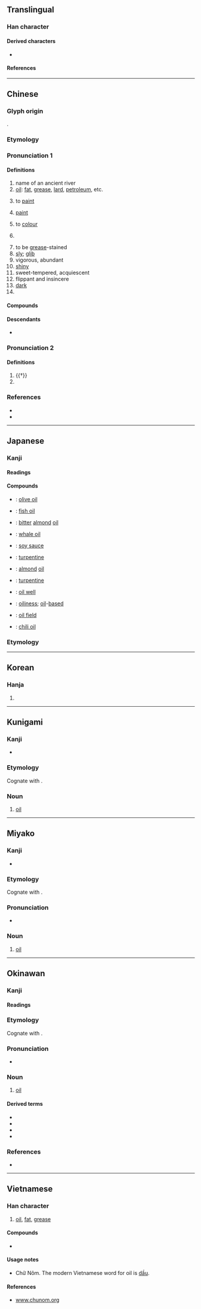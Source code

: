 {{also|㳌|沺|𣳑|由}}
{{character info}}
==Translingual==
{{stroke order|strokes=8}}
{{stroke order|strokes=8|type=jbw}}

===Han character===
{{Han char|rn=85|rad=水|as=05|sn=8|four=35160|canj=ELW|ids=⿰氵由}}

====Derived characters====
* {{l|mul|[[𠶢]], [[𣓐]], [[𭳂]], [[𫈜]], [[𩭶]]}}

====References====
{{Han ref|kx=0614.040|dkj=17253|dj=1007.080|hdz=31585.010|uh=6CB9}}

----

==Chinese==
{{zh-forms}}
{{zh-wp|zh|yue|lzh|nan:iû|wuu}}

===Glyph origin===
{{Han etyl}}
{{Han compound|水|由|c1=s|c2=p|t1=water|alt1=氵|ls=psc}}.

===Etymology===
{{rfe|zh}}

===Pronunciation 1===
{{zh-pron
|m=yóu
|m-s=you2
|dg=ю1
|c=jau4,jau4-2
|c-t=yiu3,yiu3*
|g=iu4
|h=pfs=yù;gd=yu2
|j=iou1
|mb=iû
|md=iù
|mn=ml,jj,tw:iû
|mn-t=iu5
|w=3hhieu
|x=iou2
|mc=1
|oc=1,1
|cat=n,v,a,pn
}}

====Definitions====
{{zh-hanzi}}

# name of an ancient river
# [[oil]]: [[fat]], [[grease]], [[lard]], [[petroleum]], etc.
#: {{zh-x|麻油|sesame '''oil'''}}
#: {{zh-x|豬油|lard}}
#: {{zh-x|石油|petroleum; oil}}
#: {{zh-x|機油|engine '''oil'''}}
#: {{zh-x|漏油{jau4-2}|to leak '''oil'''|C}}
#: {{zh-x|炒 菜 要 落 油。|You need to add '''oil''' when you stir-fry vegetables.|C}}
# to [[paint]]
#: {{zh-x|油 屋|to paint the house|C}}
# {{lb|zh|Cantonese}} [[paint]]
#: {{zh-x|啲 油{jau4-2} 未 乾 呀。|The '''paint''' hasn't dried yet.|C}}
# {{lb|zh|Cantonese}} to [[colour]] {{gl|with [[crayon]]s, [[coloured pencil]]s, [[oil pastel]], etc.}}
#: {{zh-x|老師 將 弟{dai6-4}弟{dai6-2} 油 嗰 幅 畫 貼堂。|The teacher posted the picture that my brother '''coloured''' on the board.|C}}
# {{lb|zh|Cantonese}} {{zh-short|油門|[[accelerator]]; [[gas pedal]]; [[throttle]]}}
#: {{zh-x|踩油{jau4-2}|to hit the '''gas'''; to accelerate|C}}
# to be [[grease]]-stained
# [[sly]]; [[glib]]
# vigorous, abundant
# [[shiny]]
# sweet-tempered, acquiescent
# flippant and insincere
# [[dark]]
# {{surname|zh}}

====Compounds====
{{zh-der|加油站|蛇油|油漆|油桃|加油加醋|地下油行|定光油兒|印油|中油|化油器|加油添醬|光油油|加油機|中質原油|奶油|丟油撒水|大型油輪|京油子|不乾性油|下油鍋|一簍油|儲油構造|巴油池|加油添醋|小油嘴兒|北海油礦|合成石油|大豆油|壓雪求油|吸油煙機|加油|原油|動物油|廣東油桐|亞麻仁油|燈淺無油|油嘴|熬油|火油|油坊|焦油|沙拉油|白花油|油茶麵兒|油棕|油麵|油花伎倆|礦油|油炸果|煉油廠|油餅|石油|油源|油桶|油汙|油加利|油泥|抹油嘴|油燈|指甲油|柴油機|油庫|油井|椰子油|柴油|煙袋油子|撇油兒|油靴|油漆匠|油棹|無鉛汽油|火上添油|油酸|揩油|柏油紙|油墨|油晃晃|油元|油杉|油礦|油炸豆兒|油田|油料|油汪汪|油頭滑腦|油皮|油倣紙|柏木油|油碧車|油單|油苗|松香油|油頭滑臉|烏油油|油氈|柏油路|撈油水|油鞋|油滴|油渣子|打油詩|溜油光|油花嘴|油土|油果子|油裙|汽油|木焦油|打油飛|猛火油|添油加醋|油茶|油船|油柑|板油|油絡|油夥兒|油煠糊猻|油木梳|油藏|油軿|松節油|油壁車|油瓶|油紙|萬金油|油光水滑|空中加油|油子|撇油|油橄欖|油花和尚|牛乳油|油炸|油頭光棍|礦物油|油渣|石油危機|油柿|煤焦油|油氣|油松|省油的燈|省油燈|油回磨轉|油腔滑調|油枯|油汙染|油頭|油煙|油箱|火上加油|油鬥|油條|石油腦|柏油|油樣|沏油|白脫油|油酥|油壓|油素|油紙捻子|油然而生|油罐車|油鬼|桐油|甘油|石油蕉|榨油水|硝化甘油|油泵|油裡滑|石油氣|火上澆油|植物油|燈油|油膩|拖油瓶|油行|牛油|油風|油然|油畫|橄欖油|燈油錢|油脂|汽油引擎|煤油燈|煤油|煉油|油飯|油門|焌油|油氣彈|擋油牆|潑油救火|滷蝦油|油鍋|油蓋|油葫蘆|油灰|清涼油|油菜|油簍|白絞油|油星|油輪|油令|油亮|汽油燈|洋油|油麻|油石|油點草|油點兒|油香|油頭粉面|油頁岩|油車|油衣|油花卜|油花|油膩膩|油綠|油紙扇|油紙傘|油碧幢|油盤|油盡燈枯|油煠|油漬罐頭|油漬|油滑|油油|油桐|油性|油幌幌|油布|油層|油垢|油嘴滑舌|油印機|油印|油光|樟腦油|油價|油雞|油品|機械油|機器油|油搭扇|揮發油|油彩|柴米油鹽|煤黑油|木餾油|抽油煙機|木花油|生油|海上採油|油飾|機油|油氣比|杏仁油|打油|油水|老油子|芥子油|老油條|醬油|高級汽油|豬油|肥油|鰵魚肝油|米油|麻油雞|脂油|菜油燈|精油|鞋油|防晒油|腳底抹油|蓖麻油|蘇子油|紅油|黑醬油|黑油油|黏油|討油水|黃油|麻油|鯨油|鮮奶油|魚肝油|魚油|墨油|鬼胡油|鬧油|髮油|蔥油雞|芝麻油|香蕉油|餿水油|花生油|苦茶油|蔭油|輸油管|蠔油|重油|頭油|茶精油|靛油|走油|菜油|蜜裡調油|金油|重質原油|酥油|輕油|蠶蛹油|雄黃油|膏藥油子|香油錢|粉面油頭|綠油油|蔥油餅|走油子|茶油|豆油|素油|糠油|香油|胡麻油|豆豉油|蠟油|食油|薄荷油|美孚油|柴米油鹽醬醋茶|收油|踩油|期油|目油:ba̍k-iû;Min Nan|蔥油|蔥油拌麵|溢油}}

====Descendants====
* {{desc|vi|-|oil|bor=y}} {{vi-l|dầu|𪽠}}

===Pronunciation 2===
{{zh-pron
|m=yòu
|c=jau6
|mc=2
|oc=n,2
|cat=n
}}

====Definitions====
{{zh-hanzi}}

# {{†}} {{zh-alt-form|釉|to glaze}}
# {{zh-used in|浩油}}

===References===
* {{R:yue:Hanzi}}
* {{thcwd|4270}}

{{zh-cat|Elementary|Fats and oils|Liquids}}

----

==Japanese==

===Kanji===
{{ja-kanji|grade=3|rs=水05}}

====Readings====
{{ja-readings
|goon=ゆ
|kanon=ゆう<いう
|kun=あぶら-
}}

====Compounds====
{{der-top|Compounds}}
* {{ja-r|橄%欖%油|かん%らん%ゆ}}: [[olive oil]]
* {{ja-r|魚%油|ぎょ%ゆ}}: [[fish oil]]
* {{ja-r|苦%扁%桃%油|く%へん%とう%ゆ}}: [[bitter]] [[almond]] [[oil]]
* {{ja-r|鯨%油|げい%ゆ}}: [[whale oil]]
* {{ja-r|醤%油|しょう%ゆ}}: [[soy sauce]]
* {{ja-r|テレビン油|テレビンゆ}}: [[turpentine]]
* {{ja-r|扁%桃%油|へん%とう%ゆ}}: [[almond]] [[oil]]
* {{ja-r|松%脂%油|まつ%やに%あぶら}}: [[turpentine]]
* {{ja-r|油%井|ゆ%せい}}: [[oil well]]
* {{ja-r|油%性|ゆ%せい}}: [[oiliness]]; [[oil]]-[[based]]
* {{ja-r|油%田|ゆ%でん}}: [[oil field]]
* {{ja-r|辣%油|ラー%ユ}}: [[chili oil]]
{{der-bottom}}

===Etymology===
{{ja-kanjitab|あぶら|yomi=k}}
{{ja-see|あぶら}}

----

==Korean==

===Hanja===
{{ko-hanja/new|기름|유}}

# {{hanja form of|유|[[oil]]}}

----

==Kunigami==

===Kanji===
{{head|xug|Han character}}

* {{ja-readings|kun=[[あんだー]] (andā)}}

===Etymology===
Cognate with {{cog|ja|油|tr=abura}}.

===Noun===
{{head|xug|noun|hiragana|あんだー|romaji|andā|sort=あんだあ}}

# [[oil]]

{{C|xug|Fats and oils|Liquids|sort=あんだあ}}

----

==Miyako==

===Kanji===
{{head|mvi|Han character}}

* {{ja-readings|kun=[[あっゔぁ]] (avva)}}

===Etymology===
Cognate with {{cog|ja|油|tr=abura}}.

===Pronunciation===
* {{IPA|mvi|/avva/|/aʋva/|/aʋʋa/|sort=あっゔぁ}}

===Noun===
{{head|mvi|noun|hiragana|あっゔぁ|romaji|avva|sort=あっゔぁ}}

# [[oil]]

{{C|mvi|Fats and oils|Liquids|sort=あっゔぁ}}

----

==Okinawan==

===Kanji===
{{ryu-kanji|rs=水05}}

====Readings====
{{ryu-readings
|kun=あんだ-
}}

===Etymology===
{{ryu-kanjitab|あんだ|yomi=k}}
Cognate with {{cog|ja|油|tr=abura}}.

===Pronunciation===
* {{IPA|ryu|[ʔan̩da]|sort=あんだ}}

===Noun===
{{ryu-noun|あんだ}}

# [[oil]]

====Derived terms====
{{der-top}}
* {{l|ryu|油口|tr=あんだぐち, andaguchi|t=praise; fawning; unremittant speech}}
* {{l|ryu|油虫|tr=あんだむさー, andamusā|t=slug}}
* {{l|ryu|油人|tr=あんだちゅー, andachū|t=green grass lizard (''Takydromus smaragdinus'')}}
* {{l|ryu|油揚ぎー|tr=andagī|t=andagi}}
{{der-bottom}}

===References===
* {{R:JLect|あんだ【油】|439|anda}}

{{C|ryu|Fats and oils|Liquids|sort=あんだ}}

----

==Vietnamese==

===Han character===
{{vi-readings|reading=dầu, dẫu, dàu, dư, dù, du, rầu, trầu|rs=水05}}

# [[oil]], [[fat]], [[grease]]

====Compounds====
* {{l|vi|油𫗒|tr=[[dầu ăn]]}}

====Usage notes====
* Chữ Nôm. The modern Vietnamese word for oil is [[dầu]].

====References====
* [http://www.chunom.org/pages/油 www.chunom.org]
